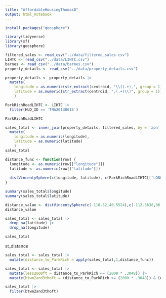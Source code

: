 ```yaml
---
title: "AffordableHousingThomasD"
output: html_notebook
---
```


```r
install.packages("geosphere")
```



```r
library(tidyverse)
library(sf)
library(geosphere)

filtered_sales <- read_csv("../data/filtered_sales.csv")
LIHTC <- read_csv("../data/LIHTC.csv")
barnes <- read_csv("../data/barnes.csv")
property_details <- read_csv("../data/property_details.csv")
```

```r
property_details <- property_details |> 
  mutate(
    longitude = as.numeric(str_extract(centroid, "\\((.+),", group = 1)),
    latitude = as.numeric(str_extract(centroid, ",(.+)\\)", group = 1))
    )


```

```r
ParkRichRoadLIHTC <- LIHTC |> 
  filter(HUD_ID == 'TNA20130015')

ParkRichRoadLIHTC
```

```r
sales_total <- inner_join(property_details, filtered_sales, by = 'apn') |> 
  mutate(
    longitude = as.numeric(longitude),
    latitude = as.numeric(latitude)
    )
sales_total
```



```r
distance_func <- function(row) {
  longitude <- as.numeric(row[["longitude"]])  
  latitude <- as.numeric(row[["latitude"]])    
  
  distVincentySphere(c(longitude, latitude), c(ParkRichRoadLIHTC[['LONGITUDE']], ParkRichRoadLIHTC[['LATITUDE']]))
}
```



```r
summary(sales_total$longitude)
summary(sales_total$latitude)
```


```r
distance_value <- distVincentySphere(c(-110.32,40.5524),c(-112.3638,36.266))
distance_value
```

```r
sales_total <- sales_total |> 
  drop_na(latitude) |> 
  drop_na(longitude)

sales_total
```

st_distance



```r
sales_total <- sales_total |> 
  mutate(distance_to_ParkRich = apply(sales_total,1,distance_func))

sales_total <- sales_total |> 
  mutate(less2000ft = distance_to_ParkRich <= (2000 * .3048)) |> 
  mutate(btwn2and3thoft = (distance_to_ParkRich >= (2000 * .3048)) & (distance_to_ParkRich <= (3000 * .3048)))

sales_total |> 
  filter(btwn2and3thoft)
```



